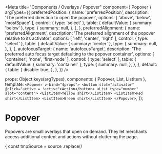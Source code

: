 
<Meta
  title="Components / Overlays / Popover"
  component={ Popover }
  argTypes={{
    preferredPosition: {
      name: 'preferredPosition',
      description: 'The preferred direction to open the popover',
      options: [
        'above',
        'below',
        'mostSpace'
      ],
      control: { type: 'select' },
      table: {
        defaultValue: {
          summary: 'below'
        },
        type: {
          summary: null,
        },
      },
    },
    preferredAlignment: {
      name: 'preferredAlignment',
      description: 'The preferred alignment of the popover relative to its activator',
      options: [
        'left',
        'center',
        'right'
      ],
      control: { type: 'select' },
      table: {
        defaultValue: {
          summary: 'center'
        },
        type: {
          summary: null,
        },
      },
    },
    autofocusTarget: {
      name: 'autofocusTarget',
      description: 'The preferred auto focus target defaulting to the popover container',
      options: [
        'container',
        'none',
        'first-node'
      ],
      control: { type: 'select' },
      table: {
        defaultValue: {
          summary: 'container'
        },
        type: {
          summary: null,
        },
      },
    },
    default: {
      table: {
        disable: true,
      },
    },
  }}
/>

  props: Object.keys(argTypes),
  components: { Popover, List, ListItem },
  template: `
  <Popover v-bind="$props">
    <button slot="activator" @click="active = !active">Action</button>
    <List type="number" slot="content">
      <ListItem>Yellow shirt</ListItem>
      <ListItem>Red shirt</ListItem>
      <ListItem>Green shirt</ListItem>
  </Popover>
  `,
});

# Popover

Popovers are small overlays that open on demand. They let merchants access additional content and actions without cluttering the page.

<Canvas>
  <Story
    name="Popover"
    args={{
      active: false,
    }}
    height="300px"
    parameters={{
      docs: {
        transformSource: (source) => {
          const tmpSource = source
            .replace(/<template>/, '')
            .replace(/<\/template>/, '');
          return tmpSource;
        },
      },
    }}
  >
    {Template.bind({})}
  </Story>
</Canvas>

<ArgsTable story="Popover" />
